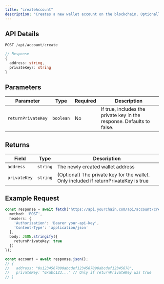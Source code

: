 ```yaml
---
title: "createAccount"
description: "Creates a new wallet account on the blockchain. Optionally returns a private key if requested."
---
```


## API Details

```typescript
POST /api/account/create

// Response
{
  address: string,
  privateKey?: string
}
```

## Parameters

| Parameter | Type | Required | Description |
|-----------|------|----------|-------------|
| `returnPrivateKey` | `boolean` | No | If true, includes the private key in the response. Defaults to false. |

## Returns

| Field | Type | Description |
|-------|------|-------------|
| `address` | `string` | The newly created wallet address |
| `privateKey` | `string` | (Optional) The private key for the wallet. Only included if returnPrivateKey is true |

## Example Request

```typescript
const response = await fetch('https://api.yourchain.com/api/account/create', {
  method: 'POST',
  headers: {
    'Authorization': 'Bearer your-api-key',
    'Content-Type': 'application/json'
  },
  body: JSON.stringify({
    returnPrivateKey: true
  })
});

const account = await response.json();
// {
//   address: "0x1234567890abcdef1234567890abcdef12345678",
//   privateKey: "0xabc123..." // Only if returnPrivateKey was true
// }
```